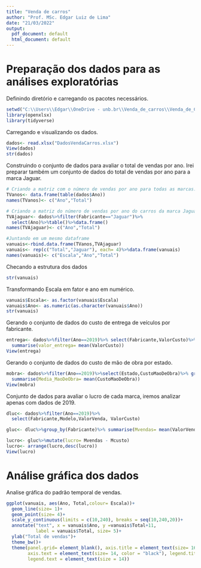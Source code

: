 ```yaml
---
title: "Venda de carros"
author: "Prof. MSc. Edgar Luiz de Lima"
date: "21/03/2022"
output:
  pdf_document: default
  html_document: default
---
```


# Preparação dos dados para as análises exploratórias

Definindo diretório e carregando os pacotes necessários.
```r
setwd("C:\\Users\\Edgar\\OneDrive - unb.br\\Venda_de_carros\\Venda_de_Carros")
library(openxlsx)
library(tidyverse)
```


Carregando e visualizando os dados.
```r
dados<- read.xlsx("DadosVendaCarros.xlsx")
View(dados)
str(dados)
```


Construindo o conjunto de dados para avaliar o total de vendas por ano. Irei preparar também um conjunto de dados do total de vendas por ano para a marca Jaguar.
```r
# Criando a matriz com o número de vendas por ano para todas as marcas.
TVanos<- data.frame(table(dados$Ano))
names(TVanos)<- c("Ano","Total")

# Criando a matriz do número de vendas por ano do carros da marca Jaguar.
TVAjaguar<- dados%>%filter(Fabricante=="Jaguar")%>%
  select(Ano)%>%table()%>%data.frame()
names(TVAjaguar)<- c("Ano","Total")

#Juntando em um mesmo dataframe
vanuais<-rbind.data.frame(TVanos,TVAjaguar)
vanuais<- rep(c("Total","Jaguar"), each= 4)%>%data.frame(vanuais)
names(vanuais)<- c("Escala","Ano","Total")
```

Checando a estrutura dos dados
```r
str(vanuais)
```

Transformando Escala em fator e ano em numérico.
```r
vanuais$Escala<- as.factor(vanuais$Escala)
vanuais$Ano<- as.numeric(as.character(vanuais$Ano))
str(vanuais)
```

Gerando o conjunto de dados do custo de entrega de veículos por fabricante.
```r
entrega<- dados%>%filter(Ano==2019)%>% select(Fabricante,ValorCusto)%>% group_by(Fabricante)%>%
  summarise(valor_entrega= mean(ValorCusto))
View(entrega)
```


Gerando o conjunto de dados do custo de mão de obra por estado.
```r
mobra<- dados%>%filter(Ano==2019)%>%select(Estado,CustoMaoDeObra)%>% group_by(Estado)%>%
  summarise(Media_MaoDeObra= mean(CustoMaoDeObra))
View(mobra)
```

Conjunto de dados para avaliar o lucro de cada marca, iremos analizar apenas com dados de 2019.
```r
dluc<- dados%>%filter(Ano==2019)%>%
  select(Fabricante,Modelo,ValorVenda, ValorCusto)

gluc<- dluc%>%group_by(Fabricante)%>% summarise(Mvendas= mean(ValorVenda, na.rm= T), Mcusto= mean(ValorCusto, na.rm= T))

lucro<- gluc%>%mutate(lucro= Mvendas - Mcusto)
lucro<- arrange(lucro,desc(lucro))
View(lucro)
```


# Análise gráfica dos dados

Analise gráfica do padrão temporal de vendas.
```r
ggplot(vanuais, aes(Ano, Total,colour= Escala))+
  geom_line(size= 1)+
  geom_point(size= 4)+
  scale_y_continuous(limits = c(10,240), breaks = seq(10,240,20))+
  annotate("text", x = vanuais$Ano, y =vanuais$Total+11, 
           label = vanuais$Total, size= 5)+
  ylab("Total de vendas")+
  theme_bw()+
  theme(panel.grid= element_blank(), axis.title = element_text(size= 16),
        axis.text = element_text(size= 14, color = "black"), legend.title= element_blank(),
        legend.text = element_text(size = 14))
```



